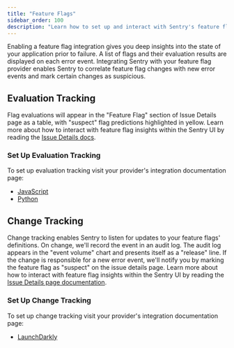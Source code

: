 ```yaml
---
title: "Feature Flags"
sidebar_order: 100
description: "Learn how to set up and interact with Sentry's feature flag evaluation tracking and feature flag change tracking."
---
```


<Include name="feature-flag-prerelease.mdx" />

Enabling a feature flag integration gives you deep insights into the state of your application prior to failure. A list of flags and their evaluation results are displayed on each error event. Integrating Sentry with your feature flag provider enables Sentry to correlate feature flag changes with new error events and mark certain changes as suspicious.

## Evaluation Tracking

Flag evaluations will appear in the "Feature Flag" section of Issue Details page as a table, with "suspect" flag predictions highlighted in yellow. Learn more about how to interact with feature flag insights within the Sentry UI by reading the [Issue Details docs](/product/issues/issue-details/#feature-flags/).

### Set Up Evaluation Tracking

To set up evaluation tracking visit your provider's integration documentation page:
* [JavaScript](/platforms/javascript/feature-flags/)
* [Python](/platforms/python/feature-flags/)

## Change Tracking

Change tracking enables Sentry to listen for updates to your feature flags' definitions. On change, we'll record the event in an audit log. The audit log appears in the "event volume" chart and presents itself as a "release" line. If the change is responsible for a new error event, we'll notify you by marking the feature flag as "suspect" on the issue details page. Learn more about how to interact with feature flag insights within the Sentry UI by reading the [Issue Details page documentation](/product/issues/issue-details/#feature-flags).

### Set Up Change Tracking

To set up change tracking visit your provider's integration documentation page:
* [LaunchDarkly](/organization/integrations/feature-flag/launchdarkly/)
